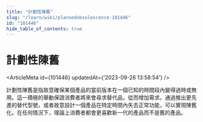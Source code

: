 ```yaml
---
title: "計劃性陳舊"
slug: "/learn/wiki/plannedobsolescence-101446"
id: "101446"
hide_table_of_contents: true
---
```



# 計劃性陳舊

<ArticleMeta id={101446} updatedAt={'2023-09-26 13:58:54'} />
<div className='border-solid border-b border-t-0 my-4 border-[var(--ifm-color-gray-300)]' />

計劃性陳舊是指故意確保某個產品的當前版本在一個已知的時間段內變得過時或無用。這一積極的舉動保證消費者將來會尋求替代品，從而增加需求。通過推出更先進的替代型號，或者故意設計一個產品在特定時間內失去正常功能，可以實現陳舊化。在任何情況下，理論上消費者都會更喜歡新一代的產品而不是舊的產品。
